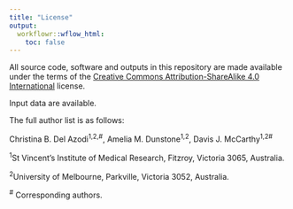 ```yaml
---
title: "License"
output:
  workflowr::wflow_html:
    toc: false
---
```


All source code, software and outputs in this repository are made available 
under the terms of the [Creative Commons Attribution-ShareAlike 4.0 International](https://creativecommons.org/licenses/by-sa/4.0/legalcode) 
license.

Input data are available.

The full author list is as follows:

Christina B. Del Azodi<sup>1,2,#</sup>, Amelia M. Dunstone<sup>1,2</sup>, Davis J. McCarthy<sup>1,2#</sup>

<sup>1</sup>St Vincent’s Institute of Medical Research, Fitzroy, Victoria 3065, Australia. 

<sup>2</sup>University of Melbourne, Parkville, Victoria 3052, Australia. 

<sup>#</sup> Corresponding authors. 
